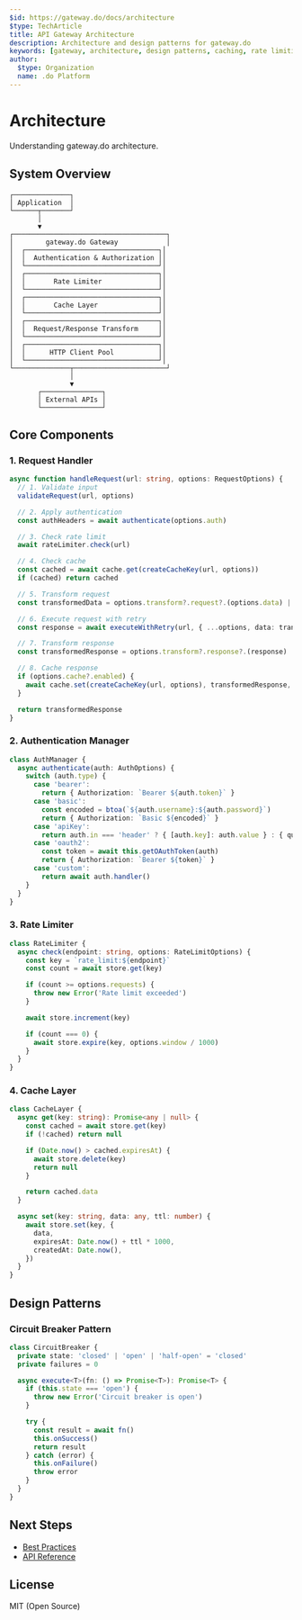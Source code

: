 ```yaml
---
$id: https://gateway.do/docs/architecture
$type: TechArticle
title: API Gateway Architecture
description: Architecture and design patterns for gateway.do
keywords: [gateway, architecture, design patterns, caching, rate limiting]
author:
  $type: Organization
  name: .do Platform
---
```


# Architecture

Understanding gateway.do architecture.

## System Overview

```
┌──────────────┐
│ Application  │
└──────┬───────┘
       │
       ▼
┌──────────────────────────────────────┐
│        gateway.do Gateway            │
│  ┌─────────────────────────────────┐│
│  │  Authentication & Authorization ││
│  └─────────────────────────────────┘│
│  ┌─────────────────────────────────┐│
│  │       Rate Limiter              ││
│  └─────────────────────────────────┘│
│  ┌─────────────────────────────────┐│
│  │       Cache Layer               ││
│  └─────────────────────────────────┘│
│  ┌─────────────────────────────────┐│
│  │  Request/Response Transform     ││
│  └─────────────────────────────────┘│
│  ┌─────────────────────────────────┐│
│  │      HTTP Client Pool           ││
│  └─────────────────────────────────┘│
└──────────────┬───────────────────────┘
               │
               ▼
       ┌───────────────┐
       │ External APIs │
       └───────────────┘
```

## Core Components

### 1. Request Handler

```typescript
async function handleRequest(url: string, options: RequestOptions) {
  // 1. Validate input
  validateRequest(url, options)

  // 2. Apply authentication
  const authHeaders = await authenticate(options.auth)

  // 3. Check rate limit
  await rateLimiter.check(url)

  // 4. Check cache
  const cached = await cache.get(createCacheKey(url, options))
  if (cached) return cached

  // 5. Transform request
  const transformedData = options.transform?.request?.(options.data) || options.data

  // 6. Execute request with retry
  const response = await executeWithRetry(url, { ...options, data: transformedData, headers: authHeaders })

  // 7. Transform response
  const transformedResponse = options.transform?.response?.(response) || response

  // 8. Cache response
  if (options.cache?.enabled) {
    await cache.set(createCacheKey(url, options), transformedResponse, options.cache.ttl)
  }

  return transformedResponse
}
```

### 2. Authentication Manager

```typescript
class AuthManager {
  async authenticate(auth: AuthOptions) {
    switch (auth.type) {
      case 'bearer':
        return { Authorization: `Bearer ${auth.token}` }
      case 'basic':
        const encoded = btoa(`${auth.username}:${auth.password}`)
        return { Authorization: `Basic ${encoded}` }
      case 'apiKey':
        return auth.in === 'header' ? { [auth.key]: auth.value } : { query: { [auth.key]: auth.value } }
      case 'oauth2':
        const token = await this.getOAuthToken(auth)
        return { Authorization: `Bearer ${token}` }
      case 'custom':
        return await auth.handler()
    }
  }
}
```

### 3. Rate Limiter

```typescript
class RateLimiter {
  async check(endpoint: string, options: RateLimitOptions) {
    const key = `rate_limit:${endpoint}`
    const count = await store.get(key)

    if (count >= options.requests) {
      throw new Error('Rate limit exceeded')
    }

    await store.increment(key)

    if (count === 0) {
      await store.expire(key, options.window / 1000)
    }
  }
}
```

### 4. Cache Layer

```typescript
class CacheLayer {
  async get(key: string): Promise<any | null> {
    const cached = await store.get(key)
    if (!cached) return null

    if (Date.now() > cached.expiresAt) {
      await store.delete(key)
      return null
    }

    return cached.data
  }

  async set(key: string, data: any, ttl: number) {
    await store.set(key, {
      data,
      expiresAt: Date.now() + ttl * 1000,
      createdAt: Date.now(),
    })
  }
}
```

## Design Patterns

### Circuit Breaker Pattern

```typescript
class CircuitBreaker {
  private state: 'closed' | 'open' | 'half-open' = 'closed'
  private failures = 0

  async execute<T>(fn: () => Promise<T>): Promise<T> {
    if (this.state === 'open') {
      throw new Error('Circuit breaker is open')
    }

    try {
      const result = await fn()
      this.onSuccess()
      return result
    } catch (error) {
      this.onFailure()
      throw error
    }
  }
}
```

## Next Steps

- [Best Practices](./best-practices)
- [API Reference](../api/reference)

## License

MIT (Open Source)
